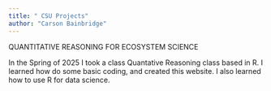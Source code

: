 ```yaml
---
title: " CSU Projects"
author: "Carson Bainbridge"
---
```


QUANTITATIVE REASONING FOR ECOSYSTEM SCIENCE\

In the Spring of 2025 I took a class Quantative Reasoning class based in R. I learned how do some basic coding, and created this website. I also learned how to use R for data science.
